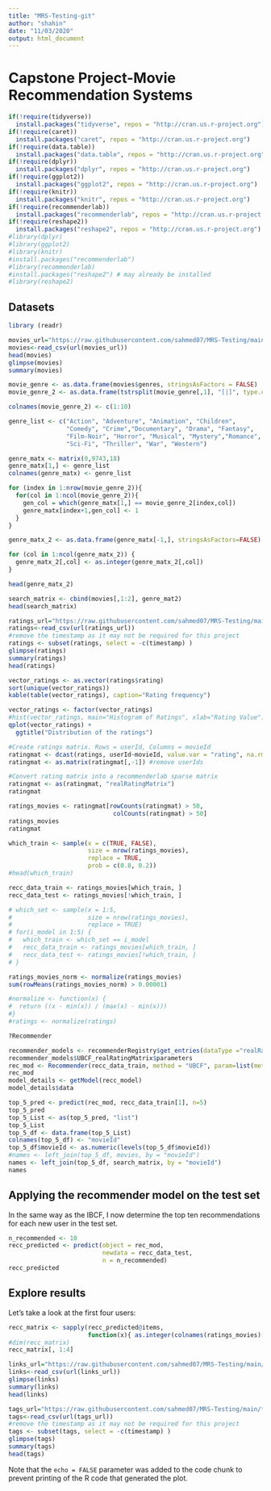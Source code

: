 ```yaml
---
title: "MRS-Testing-git"
author: "shahin"
date: "11/03/2020"
output: html_document
---
```

# Capstone Project-Movie Recommendation Systems

```r
if(!require(tidyverse)) 
  install.packages("tidyverse", repos = "http://cran.us.r-project.org")
if(!require(caret)) 
  install.packages("caret", repos = "http://cran.us.r-project.org")
if(!require(data.table)) 
  install.packages("data.table", repos = "http://cran.us.r-project.org")
if(!require(dplyr)) 
  install.packages("dplyr", repos = "http://cran.us.r-project.org")
if(!require(ggplot2)) 
  install.packages("ggplot2", repos = "http://cran.us.r-project.org")
if(!require(knitr)) 
  install.packages("knitr", repos = "http://cran.us.r-project.org")
if(!require(recommenderlab)) 
  install.packages("recommenderlab", repos = "http://cran.us.r-project.org")
if(!require(reshape2)) 
  install.packages("reshape2", repos = "http://cran.us.r-project.org")
#library(dplyr)
#library(ggplot2)
#library(knitr)
#install.packages("recommenderlab")
#library(recommenderlab)
#install.packages("reshape2") # may already be installed
#library(reshape2)
```
## Datasets



```r
library (readr)

movies_url="https://raw.githubusercontent.com/sahmed07/MRS-Testing/main/movies.csv"
movies<-read_csv(url(movies_url))
head(movies)
glimpse(movies)
summary(movies)
```
```r
movie_genre <- as.data.frame(movies$genres, stringsAsFactors = FALSE)
movie_genre_2 <- as.data.frame(tstrsplit(movie_genre[,1], "[|]", type.convert = TRUE),stringsAsFactors = FALSE)

colnames(movie_genre_2) <- c(1:10)

genre_list <- c("Action", "Adventure", "Animation", "Children", 
                "Comedy", "Crime","Documentary", "Drama", "Fantasy",
                "Film-Noir", "Horror", "Musical", "Mystery","Romance",
                "Sci-Fi", "Thriller", "War", "Western")

genre_matx <- matrix(0,9743,18)
genre_matx[1,] <- genre_list
colnames(genre_matx) <- genre_list

for (index in 1:nrow(movie_genre_2)){
  for(col in 1:ncol(movie_genre_2)){
    gen_col = which(genre_matx[1,] == movie_genre_2[index,col])
    genre_matx[index+1,gen_col] <- 1
  }
}

genre_matx_2 <- as.data.frame(genre_matx[-1,], stringsAsFactors=FALSE)

for (col in 1:ncol(genre_matx_2)) {
  genre_matx_2[,col] <- as.integer(genre_matx_2[,col])
}

head(genre_matx_2)
```
```r
search_matrix <- cbind(movies[,1:2], genre_mat2)
head(search_matrix)
```

```r
ratings_url="https://raw.githubusercontent.com/sahmed07/MRS-Testing/main/ratings.csv"
ratings<-read_csv(url(ratings_url))
#remove the timestamp as it may not be required for this project
ratings <- subset(ratings, select = -c(timestamp) )
glimpse(ratings)
summary(ratings)
head(ratings)
```
```r
vector_ratings <- as.vector(ratings$rating)
sort(unique(vector_ratings))
kable(table(vector_ratings), caption="Rating frequency")
```
```r
vector_ratings <- factor(vector_ratings)
#hist(vector_ratings, main="Histogram of Ratings", xlab="Rating Value")
qplot(vector_ratings) + 
  ggtitle("Distribution of the ratings")
```
```r
#Create ratings matrix. Rows = userId, Columns = movieId
ratingmat <- dcast(ratings, userId~movieId, value.var = "rating", na.rm=FALSE)
ratingmat <- as.matrix(ratingmat[,-1]) #remove userIds

#Convert rating matrix into a recommenderlab sparse matrix
ratingmat <- as(ratingmat, "realRatingMatrix")
ratingmat
```
```r
ratings_movies <- ratingmat[rowCounts(ratingmat) > 50,
                             colCounts(ratingmat) > 50]
ratings_movies
ratingmat
```
```r
which_train <- sample(x = c(TRUE, FALSE), 
                      size = nrow(ratings_movies),
                      replace = TRUE, 
                      prob = c(0.8, 0.2))
#head(which_train)

recc_data_train <- ratings_movies[which_train, ]
recc_data_test <- ratings_movies[!which_train, ]

# which_set <- sample(x = 1:5, 
#                     size = nrow(ratings_movies), 
#                     replace = TRUE)
# for(i_model in 1:5) {
#   which_train <- which_set == i_model
#   recc_data_train <- ratings_movies[which_train, ]
#   recc_data_test <- ratings_movies[!which_train, ]
# }
```

```r
ratings_movies_norm <- normalize(ratings_movies)
sum(rowMeans(ratings_movies_norm) > 0.00001)
```

```r
#normalize <- function(x) {
#  return ((x - min(x)) / (max(x) - min(x)))
#}
#ratings <- normalize(ratings)

?Recommender
```

```r
recommender_models <- recommenderRegistry$get_entries(dataType ="realRatingMatrix")
recommender_models$UBCF_realRatingMatrix$parameters
rec_mod <- Recommender(recc_data_train, method = "UBCF", param=list(method="Cosine",nn=10))
rec_mod
model_details <- getModel(recc_model)
model_details$data

top_5_pred <- predict(rec_mod, recc_data_train[1], n=5)
top_5_pred
top_5_List <- as(top_5_pred, "list")
top_5_List
top_5_df <- data.frame(top_5_List)
colnames(top_5_df) <- "movieId"
top_5_df$movieId <- as.numeric(levels(top_5_df$movieId))
#names <- left_join(top_5_df, movies, by = "movieId")
names <- left_join(top_5_df, search_matrix, by = "movieId")
names
```
## Applying the recommender model on the test set

In the same way as the IBCF, I now determine the top ten recommendations for each new user in the test set. 

```r
n_recommended <- 10
recc_predicted <- predict(object = rec_mod,
                          newdata = recc_data_test, 
                          n = n_recommended) 
recc_predicted
```
## Explore results

Let's take a look at the first four users:

```r
recc_matrix <- sapply(recc_predicted@items, 
                      function(x){ as.integer(colnames(ratings_movies)[x]) })
#dim(recc_matrix)
recc_matrix[, 1:4]
```

```r
links_url="https://raw.githubusercontent.com/sahmed07/MRS-Testing/main/links.csv"
links<-read_csv(url(links_url))
glimpse(links)
summary(links)
head(links)
```
```r
tags_url="https://raw.githubusercontent.com/sahmed07/MRS-Testing/main/tags.csv"
tags<-read_csv(url(tags_url))
#remove the timestamp as it may not be required for this project
tags <- subset(tags, select = -c(timestamp) )
glimpse(tags)
summary(tags)
head(tags)
```

Note that the `echo = FALSE` parameter was added to the code chunk to prevent printing of the R code that generated the plot.
